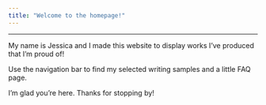```yaml
---
title: "Welcome to the homepage!"
---
```


------------------------------------------------------------------------

My name is Jessica and I made this website to display works I've produced that I'm proud of!

Use the navigation bar to find my selected writing samples and a little FAQ page.

I'm glad you're here. Thanks for stopping by!
